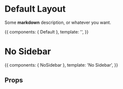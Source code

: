 
<Meta title="Layouts" />

# Default Layout

Some **markdown** description, or whatever you want.

<Preview>
  <Story name="Default">
    {{
      components: { Default },
      template: '<Default />',
    }}
  </Story>
</Preview>

# No Sidebar

<Preview>
  <Story name="NoSidebar">
    {{
      components: { NoSidebar },
      template: '<NoSidebar>No Sidebar</NoSidebar>',
    }}
  </Story>
</Preview>

## Props

<Props of={NoSidebar} />


